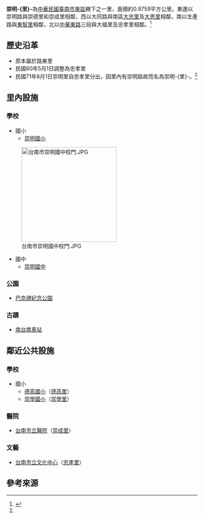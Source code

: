{{Coord|22.9685104|120.2195374|source:GoogleMaps|display=title}}
{{NoteTA
|T=zh:崇明里;zh-hant:崇明里
|1=zh:崇明里;zh-hant:崇明里}}
{{ROC Village or Li Info
|City/CountyName = 臺南市
|DivName = 東區
|Village/LiName = 崇明
|Village/Li = 里
|OldName = 
|Longitude = 
|Latitude = 
|AreaTotal = 0.9759
|HouseholdTotal = 
|PopTotal = 
|YearMonth = 2008年12月
|Head = 李仁慈
|Male = 
|Female = 
|Sub = 24
|Website = 
|Neighbors = [[大福里_(東區)|大福里]]、[[忠孝里_(東區)|忠孝里]]、[[崇德里_(東區)|崇德里]]、[[崇成里|崇成里]]、<br/>[[東智里_(東區)|東智里]]、[[南區_(臺南市)|南區]][[大忠里_(南區)|大忠里]]及[[大恩里_(南區)|大恩里]]
|MapLocation = 臺南市東區崇明里.svg
|Address =[[大同路_(台南市)|大同路二段]]469巷14號
|DataSource = 
|Photo=臺南市東區崇明里活動中心.JPG
|Caption=崇明里活動中心
}}

'''崇明-{里}-'''為[[中華民國|中華民國]][[臺南市|臺南市]][[東區_(臺南市)|東區]]轄下之一里，面積約0.9759平方公里。東邊以崇明路與崇德里和崇成里相鄰，西以大同路與南區[[大忠里_(南區)|大忠里]]及[[大恩里_(南區)|大恩里]]相鄰，南以生產路與[[東智里_(東區)|東智里]]相鄰，北以[[中華東路|中華東路]]三段與大福里及忠孝里相鄰。<ref name="東">{{cite web |url=http://www.tneast.gov.tw/village_1a.php?id=%B1R%A9%FA%A8%BD |language=zh-tw |title=各里簡介 |publisher=台南市東區區公所 |date= |accessdate=2010-11-18 |archive-date=2020-01-15 |archive-url=https://web.archive.org/web/20200115103341/http://www.tneast.gov.tw/village_1a.php?id=%B1R%A9%FA%A8%BD }}</ref>
== 歷史沿革 ==
*原本屬於路東里
*民國60年5月1日調整為忠孝里
*民國71年8月1日崇明里自忠孝里分出，因里內有崇明路故而名為崇明-{里}-。<ref name="東"/>

== 里內設施 ==
=== 學校 ===
*國小
**[[台南市立崇明國民小學|崇明國小]]
[[File:台南市崇明國中校門.JPG|250px]]
*國中
**[[台南市立崇明國民中學|崇明國中]]
=== 公園 ===
*[[巴克禮紀念公園|巴克禮紀念公園]]
=== 古蹟 ===
*[[南台南車站|南台南車站]]

== 鄰近公共設施 ==
=== 學校 ===
*國小
**[[台南市立德高國民小學|德高國小]]（[[德高里_(東區)|德高里]]）
**[[台南市立崇學國民小學|崇學國小]]（[[崇學里_(東區)|崇學里]]）

=== 醫院 ===
*[[台南市立醫院|台南市立醫院]]（[[崇成里|崇成里]]）

=== 文藝 ===
*[[台南市立文化中心|台南市立文化中心]]（[[忠孝里_(東區)|忠孝里]]）

==參考來源==
{{reflist}}
{{台南市東區}}
